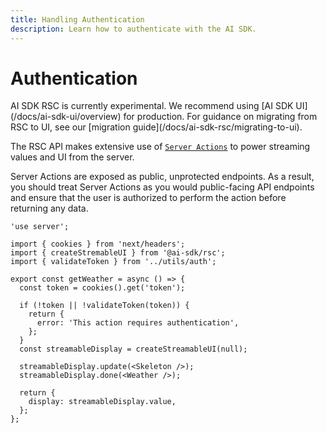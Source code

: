 ---
title: Handling Authentication
description: Learn how to authenticate with the AI SDK.
---

# Authentication

<Note type="warning">
  AI SDK RSC is currently experimental. We recommend using [AI SDK
  UI](/docs/ai-sdk-ui/overview) for production. For guidance on migrating from
  RSC to UI, see our [migration guide](/docs/ai-sdk-rsc/migrating-to-ui).
</Note>

The RSC API makes extensive use of [`Server Actions`](https://nextjs.org/docs/app/building-your-application/data-fetching/server-actions-and-mutations) to power streaming values and UI from the server.

Server Actions are exposed as public, unprotected endpoints. As a result, you should treat Server Actions as you would public-facing API endpoints and ensure that the user is authorized to perform the action before returning any data.

```tsx filename="app/actions.tsx"
'use server';

import { cookies } from 'next/headers';
import { createStremableUI } from '@ai-sdk/rsc';
import { validateToken } from '../utils/auth';

export const getWeather = async () => {
  const token = cookies().get('token');

  if (!token || !validateToken(token)) {
    return {
      error: 'This action requires authentication',
    };
  }
  const streamableDisplay = createStreamableUI(null);

  streamableDisplay.update(<Skeleton />);
  streamableDisplay.done(<Weather />);

  return {
    display: streamableDisplay.value,
  };
};
```

